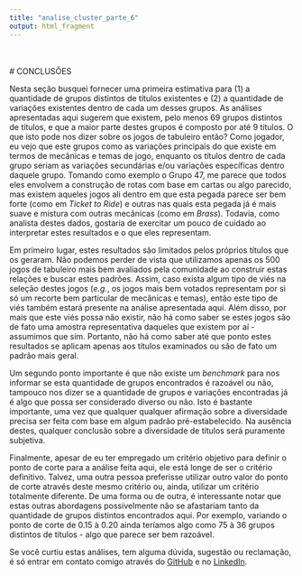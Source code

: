 ```yaml
---
title: "analise_cluster_parte_6"
output: html_fragment
---
```


<br>
<br>
# CONCLUSÕES

Nesta seção busquei fornecer uma primeira estimativa para (1) a quantidade de grupos distintos de títulos existentes e (2) a quantidade de variações existentes dentro de cada um desses grupos. As análises apresentadas aqui sugerem que existem, pelo menos 69 grupos distintos de títulos, e que a maior parte destes grupos é composto por até 9 títulos. O que isto pode nos dizer sobre os jogos de tabuleiro então? Como jogador, eu vejo que este grupos como as variações principais do que existe em termos de mecânicas e temas de jogo, enquanto os títulos dentro de cada grupo seriam as variações secundárias e/ou variações específicas dentro daquele grupo. Tomando como exemplo o Grupo 47, me parece que todos eles envolvem a construção de rotas com base em cartas ou algo parecido, mas existem aqueles jogos ali dentro em que esta pegada parece ser bem forte (como em _Ticket to Ride_) e outras nas quais esta pegada já é mais suave e mistura com outras mecânicas (como em _Brass_). Todavia, como analista destes dados, gostaria de exercitar um pouco de cuidado ao interpretar estes resultados e o que eles representam. 

Em primeiro lugar, estes resultados são limitados pelos próprios títulos que os geraram. Não podemos perder de vista que utilizamos apenas os 500 jogos de tabuleiro mais bem avaliados pela comunidade ao construir estas relações e buscar estes padrões. Assim, caso exista algum tipo de viés na seleção destes jogos (_e.g._, os jogos mais bem votados representam por si só um recorte bem particular de mecânicas e temas), então este tipo de viés também estará presente na análise apresentada aqui. Além disso, por mais que este viés possa não existir, não há como saber se estes jogos são de fato uma amostra representativa daqueles que existem por aí - assumimos que sim. Portanto, não há como saber até que ponto estes resultados se aplicam apenas aos títulos examinados ou são de fato um padrão mais geral.

Um segundo ponto importante é que não existe um _benchmark_ para nos informar se esta quantidade de grupos encontrados é razoável ou não, tampouco nos dizer se a quantidade de grupos e variações encontradas já é algo que possa ser considerado diverso ou não. Isto é bastante importante, uma vez que qualquer qualquer afirmação sobre a diversidade precisa ser feita com base em algum padrão pré-estabelecido. Na ausência destes, qualquer conclusão sobre a diversidade de títulos será puramente subjetiva.

Finalmente, apesar de eu ter empregado um critério objetivo para definir o ponto de corte para a análise feita aqui, ele está longe de ser o critério definitivo. Talvez, uma outra pessoa preferisse utilizar outro valor do ponto de corte através deste mesmo critério ou, ainda, utilizar um critério totalmente diferente. De uma forma ou de outra, é interessante notar que estas outras abordagens possivelmente não se afastariam tanto da quantidade de grupos distintos encontrados aqui. Por exemplo, variando o ponto de corte de 0.15 à 0.20 ainda teríamos algo como 75 à 36 grupos distintos de títulos - algo que parece ser bem razoável.

Se você curtiu estas análises, tem alguma dúvida, sugestão ou reclamação, é só entrar em contato comigo através do [GitHub](https://github.com/nacmarino) e no [LinkedIn](https://www.linkedin.com/in/nicholas-marino-7590361b).
